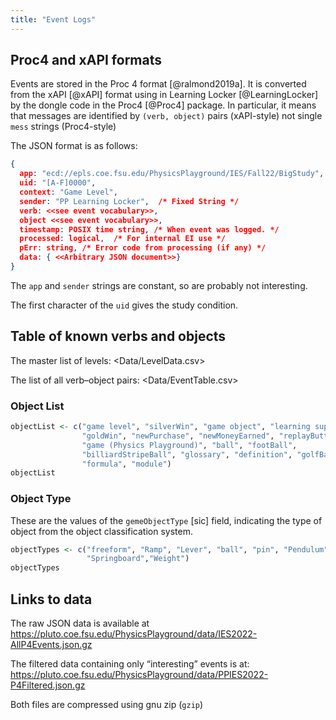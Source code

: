 ```yaml
---
title: "Event Logs"
---
```


## Proc4 and xAPI formats

Events are stored in the Proc 4 format [@ralmond2019a].  It is converted from the 
xAPI [@xAPI] format using in Learning Locker [@LearningLocker] by the dongle code 
in the Proc4 [@Proc4] package.  In particular, it means that messages are identified by
`(verb, object)` pairs (xAPI-style) not single `mess` strings (Proc4-style)

The JSON format is as follows:

```json
{
  app: "ecd://epls.coe.fsu.edu/PhysicsPlayground/IES/Fall22/BigStudy",  /* Fixed String */
  uid: "[A-F]0000",
  context: "Game Level",
  sender: "PP Learning Locker",  /* Fixed String */
  verb: <<see event vocabulary>>, 
  object <<see event vocabulary>>, 
  timestamp: POSIX time string, /* When event was logged. */
  processed: logical,  /* For internal EI use */
  pErr: string, /* Error code from processing (if any) */
  data: { <<Arbitrary JSON document>>}
}
```


 The `app` and `sender` strings are constant, so are probably not interesting.

The first character of the `uid` gives the study condition.


## Table of known verbs and objects

The master list of levels: <Data/LevelData.csv>

The list of all verb--object pairs:  <Data/EventTable.csv>

### Object List 

```r
objectList <- c("game level", "silverWin", "game object", "learning support",
                "goldWin", "newPurchase", "newMoneyEarned", "replayButton",
                "game (Physics Playground)", "ball", "footBall",
                "billiardStripeBall", "glossary", "definition", "golfBall",
                "formula", "module")
objectList
```

### Object Type

These are the values of the `gemeObjectType` [sic] field, indicating the type of object
from the object classification system.

```r
objectTypes <- c("freeform", "Ramp", "Lever", "ball", "pin", "Pendulum",
                 "Springboard","Weight")
objectTypes
```


## Links to data

The raw JSON data is available at
<https://pluto.coe.fsu.edu/PhysicsPlayground/data/IES2022-AllP4Events.json.gz>

The filtered data containing only “interesting” events is at:
<https://pluto.coe.fsu.edu/PhysicsPlayground/data/PPIES2022-P4Filtered.json.gz>

Both files are compressed using gnu zip (`gzip`)

